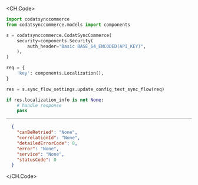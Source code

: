 
<CH.Code>
```python UpdateConfigTextSyncFlow.py
import codatsynccommerce
from codatsynccommerce.models import components

s = codatsynccommerce.CodatSyncCommerce(
    security=components.Security(
        auth_header="Basic BASE_64_ENCODED(API_KEY)",
    ),
)

req = {
    'key': components.Localization(),
}

res = s.sync_flow_settings.update_config_text_sync_flow(req)

if res.localization_info is not None:
    # handle response
    pass
```
---

```json Example Response
  {
    "canBeRetried": "None",
    "correlationId": "None",
    "detailedErrorCode": 0,
    "error": "None",
    "service": "None",
    "statusCode": 0
  }
```
</CH.Code>
